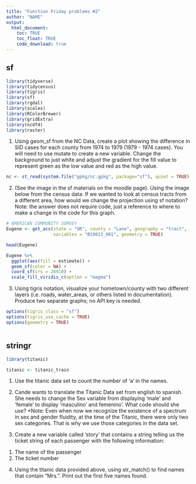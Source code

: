 ```yaml
---
title: "Function Friday problems #2"
author: "NAME"
output: 
  html_document:
    toc: TRUE
    toc_float: TRUE
    code_download: true
---
```


## sf

```r
library(tidyverse)
library(tidycensus)
library(tigris)
library(sf)         
library(rgdal)       
library(scales)       
library(RColorBrewer)
library(gridExtra)    
library(ncdf4) 
library(raster) 

```

1. Using geom_sf from the NC Data, create a plot showing the difference in SID cases for each county from 1974 to 1979 (1979 - 1974 cases).  You will need to use mutate to create a new variable.  Change the background to just white and adjust the gradient for the fill value to represent green as the low value and red as the high value.  

```r
nc <- st_read(system.file("gpkg/nc.gpkg", package="sf"), quiet = TRUE)
```

2.  (See the image in the sf materials on the moodle page). Using the image below from the census data:  If we wanted to look at census tracts from a different area, how would we change the projection using sf notation?  Note: the answer does not require code, just a reference to where to make a change in the code for this graph.

```r
# AMERICAN COMMUNITY SURVEY
Eugene <- get_acs(state = "OR", county = "Lane", geography = "tract",
                  variables = "B19013_001", geometry = TRUE)

head(Eugene)

Eugene %>%
  ggplot(aes(fill = estimate)) +
  geom_sf(color = NA) +
  coord_sf(crs = 26910) +
  scale_fill_viridis_c(option = "magma")

```

3.  Using tigris notation, visualize your hometown/county with two different layers (i.e. roads, water_areas, or others listed in documentation).  Produce two separate graphs; no API key is needed. 

```r
options(tigris_class = "sf")
options(tigris_use_cache = TRUE)
options(geometry = TRUE)
```

```r

```


## stringr

```r
library(titanic)
```

```r
titanic <- titanic_train
```


1. Use the titanic data set to count the number of 'a' in the names.

2. Cande wants to translate the Titanic Data set from english to spanish. She needs to change the Sex variable from displaying ‘male’ and ‘female’ to display ‘masculino’ and femenino’. What code should she use? 
*Note: Even when now we recognize the existence of a spectrum in sex and gender fluidity, at the time of the Titanic, there were only two sex categories. That is why we use those categories in the data set. 

3. Create a new variable called ‘story’ that contains a string telling us the ticket string of each passenger with the following information:
1) The name of the passenger 
2) The ticket number

4. Using the titanic data provided above, using str_match() to find names that contain "Mrs.". Print out the first five names found. 






